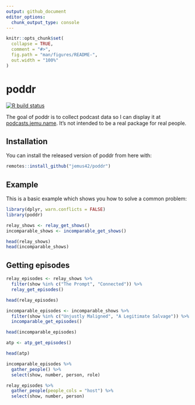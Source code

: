 ```yaml
---
output: github_document
editor_options: 
  chunk_output_type: console
---
```


<!-- README.md is generated from README.Rmd. Please edit that file -->

```r
knitr::opts_chunk$set(
  collapse = TRUE,
  comment = "#>",
  fig.path = "man/figures/README-",
  out.width = "100%"
)
```

# poddr

<!-- badges: start -->
[![R build status](https://github.com/jemus42/poddr/workflows/R-CMD-check/badge.svg)](https://github.com/jemus42/poddr/actions)
<!-- badges: end -->

The goal of poddr is to collect podcast data so I can display it at [podcasts.jemu.name](https://podcasts.jemu.name/). It's not intended to be a real package for real people.

## Installation

You can install the released version of poddr from here with:

``` r
remotes::install_github("jemus42/poddr")
```

## Example

This is a basic example which shows you how to solve a common problem:

```r
library(dplyr, warn.conflicts = FALSE)
library(poddr)

relay_shows <- relay_get_shows()
incomparable_shows <- incomparable_get_shows()

head(relay_shows)
head(incomparable_shows)
```

## Getting episodes

```r
relay_episodes <- relay_shows %>%
  filter(show %in% c("The Prompt", "Connected")) %>%
  relay_get_episodes()

head(relay_episodes)

incomparable_episodes <- incomparable_shows %>%
  filter(show %in% c("Unjustly Maligned", "A Legitimate Salvage")) %>%
  incomparable_get_episodes()

head(incomparable_episodes)

atp <- atp_get_episodes()

head(atp)
```



```r
incomparable_episodes %>%
  gather_people() %>%
  select(show, number, person, role)

relay_episodes %>%
  gather_people(people_cols = "host") %>%
  select(show, number, person)
```
